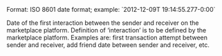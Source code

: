 <ResponseField name="first_interaction_date" type="string">
Format: ISO 8601 date format; example: `2012-12-09T 19:14:55.277-0:00`

Date of the first interaction between the sender and receiver on the marketplace platform. Definition of ‘interaction’ is to be defined by the marketplace platform. Examples are: first transaction attempt between sender and receiver, add friend date between sender and receiver, etc.
</ResponseField>